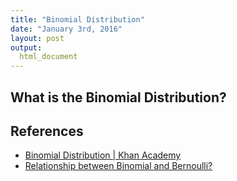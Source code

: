 ```yaml
---
title: "Binomial Distribution"
date: "January 3rd, 2016"
layout: post
output: 
  html_document
---
```


## What is the Binomial Distribution?

## References

* [Binomial Distribution | Khan Academy](https://www.khanacademy.org/math/probability/random-variables-topic/binomial_distribution/v/binomial-distribution)
* [Relationship between Binomial and Bernoulli?](http://math.stackexchange.com/questions/838107/relationship-between-binomial-and-bernoulli)
